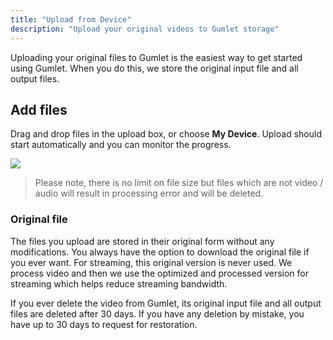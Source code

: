 ```yaml
---
title: "Upload from Device"
description: "Upload your original videos to Gumlet storage"
---
```


Uploading your original files to Gumlet is the easiest way to get started using Gumlet. When you do this, we store the original input file and all output files.

## Add files

Drag and drop files in the upload box, or choose **My Device**. Upload should start automatically and you can monitor the progress.

<Frame caption="Upload Box">
  <img src="/images/docs/ce32f58-Screenshot_2024-03-27_at_12.25.58_AM.png" />
</Frame>

> Please note, there is no limit on file size but files which are not video / audio will result in processing error and will be deleted.

### Original file

The files you upload are stored in their original form without any modifications. You always have the option to download the original file if you ever want. For streaming, this original version is never used. We process video and then we use the optimized and processed version for streaming which helps reduce streaming bandwidth.

If you ever delete the video from Gumlet, its original input file and all output files are deleted after 30 days. If you have any deletion by mistake, you have up to 30 days to request for restoration.
